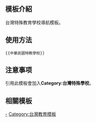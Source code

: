 <includeonly><!-- 在這裡加入模板的保護標識 --></includeonly><noinclude>{{Documentation subpage}}</noinclude>
<!-- 在本行下編輯模板說明 -->

== 模板介紹 ==

台灣特殊教育學校導航模板。

== 使用方法 ==

<pre>{{中華民國特教學校}}</pre>

== 注意事项 ==

引用此模板會加入'''Category:台灣特殊學校'''。

== 相關模板 ==

{{台灣高等教育模板導航}}

<includeonly>
<!-- 本行下加入模板的分類 -->
[[Category:台灣特殊學校‎|-]]
[[Category:台灣教育模板]]
</includeonly>